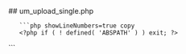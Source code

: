 

<div class="phpdocumentor-element -file">
    ## um_upload_single.php

        

    
       ```php showLineNumbers=true copy
       <?php if ( ! defined( 'ABSPATH' ) ) exit; ?>

<div id="um_upload_single" style="display:none"></div>
       ```
</div>
